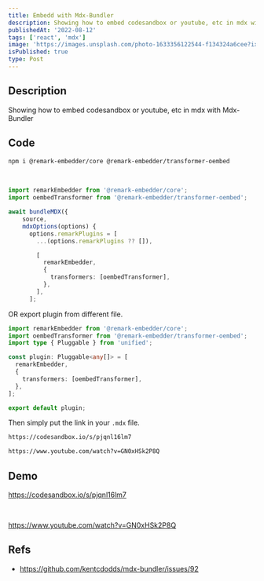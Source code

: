 ```yaml
---
title: Embedd with Mdx-Bundler
description: Showing how to embed codesandbox or youtube, etc in mdx with Mdx-Bundler
publishedAt: '2022-08-12'
tags: ['react', 'mdx']
image: 'https://images.unsplash.com/photo-1633356122544-f134324a6cee?ixlib=rb-1.2.1&ixid=MnwxMjA3fDB8MHxwaG90by1wYWdlfHx8fGVufDB8fHx8&auto=format&fit=crop&w=1170&q=80'
isPublished: true
type: Post
---
```


## Description

Showing how to embed codesandbox or youtube, etc in mdx with Mdx-Bundler

## Code

```bash
npm i @remark-embedder/core @remark-embedder/transformer-oembed
```

<br />

```ts showLineNumbers {10-15}
import remarkEmbedder from '@remark-embedder/core';
import oembedTransformer from '@remark-embedder/transformer-oembed';

await bundleMDX({
    source,
    mdxOptions(options) {
      options.remarkPlugins = [
        ...(options.remarkPlugins ?? []),

        [
          remarkEmbedder,
          {
            transformers: [oembedTransformer],
          },
        ],
      ];
```

OR export plugin from different file.

```ts
import remarkEmbedder from '@remark-embedder/core';
import oembedTransformer from '@remark-embedder/transformer-oembed';
import type { Pluggable } from 'unified';

const plugin: Pluggable<any[]> = [
  remarkEmbedder,
  {
    transformers: [oembedTransformer],
  },
];

export default plugin;
```

Then simply put the link in your `.mdx` file.

```md
https://codesandbox.io/s/pjqnl16lm7

https://www.youtube.com/watch?v=GN0xHSk2P8Q
```

## Demo

https://codesandbox.io/s/pjqnl16lm7

<br />

https://www.youtube.com/watch?v=GN0xHSk2P8Q

## Refs

- https://github.com/kentcdodds/mdx-bundler/issues/92
